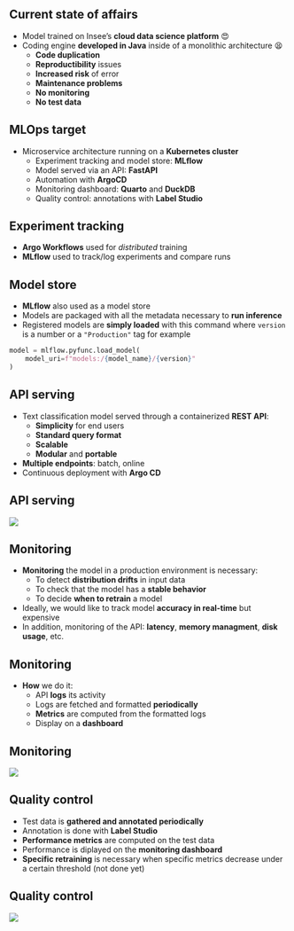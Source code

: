 
## Current state of affairs

- Model trained on Insee's [**cloud data science platform**]{.orange} 😍
- Coding engine [**developed in Java**]{.orange} inside of a monolithic architecture 😫
  - [**Code duplication**]{.blue2}
  - [**Reproductibility**]{.blue2} issues
  - [**Increased risk**]{.blue2} of error
  - [**Maintenance problems**]{.blue2}
  - [**No monitoring**]{.blue2}
  - [**No test data**]{.blue2}


## MLOps target

- Microservice architecture running on a [**Kubernetes cluster**]{.orange}
  - Experiment tracking and model store: [**MLflow**]{.blue2}
  - Model served via an API: [**FastAPI**]{.blue2}
  - Automation with [**ArgoCD**]{.blue2}
  - Monitoring dashboard: [**Quarto**]{.blue2} and [**DuckDB**]{.blue2}
  - Quality control: annotations with [**Label Studio**]{.blue2}

## Experiment tracking

- [**Argo Workflows**]{.orange} used for *distributed* training
- [**MLflow**]{.orange} used to track/log experiments and compare runs

## Model store

- [**MLflow**]{.orange} also used as a model store
- Models are packaged with all the metadata necessary to [**run inference**]{.orange}
- Registered models are [**simply loaded**]{.orange} with this command where `version` is a number or a `"Production"` tag for example

```python
model = mlflow.pyfunc.load_model(
    model_uri=f"models:/{model_name}/{version}"
)
```

## API serving

- Text classification model served through a containerized [**REST API**]{.orange}:
  - [**Simplicity**]{.blue2} for end users
  - [**Standard query format**]{.blue2}
  - [**Scalable**]{.blue2}
  - [**Modular**]{.blue2} and [**portable**]{.blue2}
- [**Multiple endpoints**]{.orange}: batch, online
- Continuous deployment with [**Argo CD**]{.orange}

## API serving

![](../img/api-datalab.png){fig-align="center"}

## Monitoring 

- [**Monitoring**]{.orange} the model in a production environment is necessary:
  - To detect [**distribution drifts**]{.blue2} in input data
  - To check that the model has a [**stable behavior**]{.blue2}
  - To decide [**when to retrain**]{.blue2} a model
- Ideally, we would like to track model [**accuracy in real-time**]{.orange} but expensive
- In addition, monitoring of the API: [**latency**]{.orange}, [**memory managment**]{.orange}, [**disk usage**]{.orange}, etc.

## Monitoring 

- [**How**]{.orange} we do it:
  - API [**logs**]{.blue2} its activity
  - Logs are fetched and formatted [**periodically**]{.blue2}
  - [**Metrics**]{.blue2} are computed from the formatted logs
  - Display on a [**dashboard**]{.blue2}

## Monitoring 

![](../img/monitoring-datalab){fig-align="center"}

## Quality control

- Test data is [**gathered and annotated periodically**]{.orange}
- Annotation is done with [**Label Studio**]{.orange}
- [**Performance metrics**]{.orange} are computed on the test data
- Performance is diplayed on the [**monitoring dashboard**]{.orange}
- [**Specific retraining**]{.orange} is necessary when specific metrics decrease under a certain threshold (not done yet)

## Quality control

![](../img/annotation-datalab.png){fig-align="center"}
